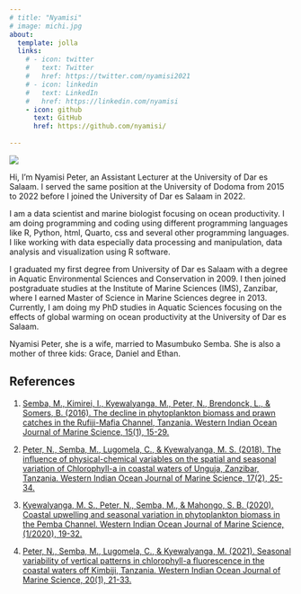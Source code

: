 ```yaml
---
# title: "Nyamisi"
# image: michi.jpg
about:
  template: jolla
  links:
    # - icon: twitter
    #   text: Twitter
    #   href: https://twitter.com/nyamisi2021
    # - icon: linkedin
    #   text: LinkedIn
    #   href: https://linkedin.com/nyamisi
    - icon: github
      text: GitHub
      href: https://github.com/nyamisi/
    
---
```


::: {.grid}

::: {.g-col-12 .g-col-md-6}
![](michi.jpg)

Hi, I'm Nyamisi Peter, an Assistant Lecturer at the University of Dar es Salaam. I served the same position at the University of Dodoma from 2015 to 2022 before I joined the University of Dar es Salaam in 2022.


:::

::: {.g-col-12 .g-col-md-6}

I am a data scientist and marine biologist focusing on ocean productivity. I am doing programming and coding using different programming languages like R, Python, html, Quarto, css and several other programming languages. I like working with data especially data processing and manipulation, data analysis and visualization using R software. 


I graduated my first degree from University of Dar es Salaam with a degree in Aquatic Environmental Sciences and Conservation in 2009. I then joined postgraduate studies at the Institute of Marine Sciences (IMS), Zanzibar, where I earned Master of Science in Marine Sciences degree in 2013. Currently, I am doing my PhD studies in Aquatic Sciences focusing on the effects of global warming on ocean productivity at the University of Dar es Salaam. 


Nyamisi Peter, she is a wife, married to Masumbuko Semba. She is also a mother of three kids: Grace, Daniel and Ethan. 


:::
:::

## References

1. [Semba, M., Kimirei, I., Kyewalyanga, M., Peter, N., Brendonck, L., & Somers, B. (2016). The decline in phytoplankton biomass and prawn catches in the Rufiji-Mafia Channel, Tanzania. Western Indian Ocean Journal of Marine Science, 15(1), 15-29.](https://www.ajol.info/index.php/wiojms/article/view/138510)


1.  <a href="https://www.ajol.info/index.php/wiojms/article/view/175825/">Peter, N., Semba, M., Lugomela, C., & Kyewalyanga, M. S. (2018). The influence of physical-chemical variables on the spatial and seasonal variation of Chlorophyll-a in coastal waters of Unguja, Zanzibar, Tanzania. Western Indian Ocean Journal of Marine Science, 17(2), 25-34.</a>

1. <a href="https://www.ajol.info/index.php/wiojms/article/view/174215">Kyewalyanga, M. S., Peter, N., Semba, M., & Mahongo, S. B. (2020). Coastal upwelling and seasonal variation in phytoplankton biomass in the Pemba Channel. Western Indian Ocean Journal of Marine Science, (1/2020), 19-32.</a>

1.  <a href="https://www.ajol.info/index.php/wiojms/article/view/197123/">Peter, N., Semba, M., Lugomela, C., & Kyewalyanga, M. (2021). Seasonal variability of vertical patterns in chlorophyll-a fluorescence in the coastal waters off Kimbiji, Tanzania. Western Indian Ocean Journal of Marine Science, 20(1), 21-33.</a>




<!-- 1. <a href="https://www.ajol.info/index.php/wiojms/article/view/175825/">name</a> -->

<!-- 1. <a href="https://www.ajol.info/index.php/wiojms/article/view/175825/">name</a> -->

<!-- 1. <a href="https://www.ajol.info/index.php/wiojms/article/view/175825/">name</a> -->

<!-- 1. <a href="https://www.ajol.info/index.php/wiojms/article/view/175825/">name</a> -->

<!-- 1. <a href="https://www.ajol.info/index.php/wiojms/article/view/175825/">name</a> -->
